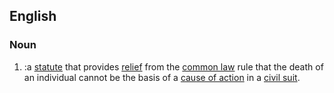 {{also|survival statute}}
==English==

===Noun===
{{en-noun|sg=[[wrongful]] [[death]] [[statute]]}}

# {{law}}:a [[statute]] that provides [[relief]] from the [[common law]] rule that the death of an individual cannot be the basis of a [[cause of action]] in a [[civil suit]].